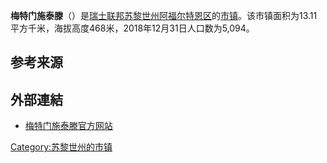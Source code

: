 {{Infobox settlement
| name = 梅特门施泰滕
| native_name = {{lang|de|Mettmenstetten}}
| settlement_type = [[市镇_(瑞士)|瑞士市镇]]
| image_skyline = Mettmenstetten01.jpg
| image_caption = 梅特门施泰滕风光
| image_seal = Mettmenstetten-blazon.svg
| image_map = Karte Gemeinde Mettmenstetten 2007.png
| map_caption = 梅特门施泰滕在阿福尔特恩区的位置
| pushpin_map = Switzerland
| pushpin_relief = Switzerland relief location map.jpg
| pushpin_label_position = bottom
| pushpin_map_caption = 梅特门施泰滕在瑞士的位置
| subdivision_type = 国家
| subdivision_name = {{CHE}}
| subdivision_type1 = [[瑞士行政区划|州]]
| subdivision_name1 = {{flagicon|Zürich|size=16px}} [[苏黎世州|苏黎世州]]
| subdivision_type2 = [[区_(瑞士)|区]]
| subdivision_name2 = [[阿福尔特恩区|阿福尔特恩区]]
| elevation_m = 468
| area_footnotes = <ref name=面积>{{cite web|url=https://www.bfs.admin.ch/bfs/de/home/statistiken/raum-umwelt/bodennutzung-bedeckung/gesamtspektrum-regionalen-stufen/gemeinden.html|title=Arealstatistik Standard - Gemeinden nach 4 Hauptbereichen|trans_title=瑞士联邦按四种用地类型划分的市镇面积统计表|date=2018-11-26|publisher=[[瑞士联邦统计署|瑞士联邦统计署]]|language=de|accessdate=2019-12-07|archive-date=2019-11-15|archive-url=https://web.archive.org/web/20191115011326/https://www.bfs.admin.ch/bfs/de/home/statistiken/raum-umwelt/bodennutzung-bedeckung/gesamtspektrum-regionalen-stufen/gemeinden.html|dead-url=no}}</ref>
| area_total_km2 = 13.11
| population_as_of = 2018年12月31日
| population_footnotes = <ref>{{cite web|url=https://www.bfs.admin.ch/bfs/de/home/statistiken/bevoelkerung.assetdetail.7966022.html|title=Ständige Wohnbevölkerung nach Staatsangehörigkeitskategorie, Geschlecht und Gemeinde, Provisorische Jahresergebnisse, 2018|trans_title=瑞士联邦2018年按国籍、性别和市镇划分的常住人口统计表|date=2019-04-09|publisher=[[瑞士联邦统计署|瑞士联邦统计署]]|language=de|accessdate=2019-11-14|archive-date=2019-04-11|archive-url=https://web.archive.org/web/20190411063248/https://www.bfs.admin.ch/bfs/de/home/statistiken/bevoelkerung.assetdetail.7966022.html|dead-url=no}}</ref>
| population_total = 5094
| population_density_km2 = auto
| timezone = [[欧洲中部时间|CET]]
| utc_offset = +1
| timezone_DST = [[欧洲中部夏令时间|CEST]]
| utc_offset_DST = +2
| coordinates = {{coord|47|14|42|N|8|27|52|E|region:|display=inline,title}}
| postal_code_type = [[瑞士邮政编码系统|邮政编码]]
| postal_code = 8932
| blank_name = [[瑞士市镇官方编号|官方编号]]
| blank_info = 0009
| website = {{url|www.mettmenstetten.ch}}
}}

'''梅特门施泰滕'''（{{lang-de|Mettmenstetten}}）是[[瑞士联邦|瑞士联邦]][[苏黎世州|苏黎世州]][[阿福尔特恩区|阿福尔特恩区]]的[[市镇_(瑞士)|市镇]]。该市镇面积为13.11平方千米，海拔高度468米，2018年12月31日人口数为5,094。

== 参考来源 ==
{{reflist}}

== 外部連結 ==
* [https://web.archive.org/web/20200320001457/https://www.mettmenstetten.ch/ 梅特门施泰滕官方网站] {{de icon}}

{{Switzerland-geo-stub}}
{{苏黎世州区划}}
{{DEFAULTSORT:Mettmenstetten}}
[[Category:苏黎世州的市镇|Category:苏黎世州的市镇]]
